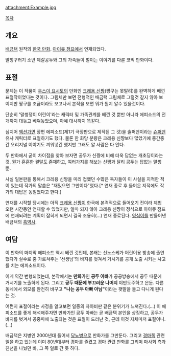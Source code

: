 attachment:Example.jpg

[[목차]]
== 개요 ==
[[배금택]] 원작의 [[한국 만화]]. [[아이큐 점프]]에서 연재되었다.

말썽꾸러기 소년 제갈공두와 그의 가족들이 벌이는 이야기를 다룬 코믹 만화이다.
== 표절 ==
문제는 이 작품이 [[우스이 요시토]]의 만화인 [[크레용 신짱]](짱구는 못말려)를 완벽하게 베낀 표절작이었다는 것이다. 그림체만 보면 전형적인 배금택 그림체로 그럴것 같지 않아 보이지만 짱구를 조금이라도 보고나서 본작을 보면 뭐가 뭔지 알수 있을것이다.

단순히 '말썽쟁이 어린이'라는 캐릭터 및 가족관계를 베낀 것 뿐만 아니라 에피소드의 전개까지 대놓고 베껴놓았으며, 아예 대사까지 똑같다.

심지어 [[액션가면]] 장편 에피소드(제1기 극장판으로 제작된 그 것)을 술퍼맨이라는 [[슈퍼맨]] 유사 캐릭터로 표절하기도 했다. 물론 한 화당 분량은 크레용 신짱보다 많았기에 중간중간 오리지널 이야기도 끼워넣긴 했지만 그래도 알 사람은 다 안다. 

두 만화에서 굳이 차이점을 찾아 보자면 공두가 신짱에 비해 더욱 답없는 개초딩이라는 것. 뭔가 훈훈한 결말도 존재하고, 여러가지를 해보는 신짱과 달리 공두는 답없는 말썽뿐.

사실 일본판을 통해서 크레용 신짱을 미리 접했던 수많은 독자들이 이 사실을 지적한 적이 있는데 작가의 말씀은 "재밌으면 그만이다"였다.[* 연재 종료 후 들어온 지적에도 작가의 대답은 동일했다고 한다.]

연재를 시작할 당시에는 아직 [[크레용 신짱]]이 한국에 본격적으로 들어오기 전이라 제법 오랜 시간동안 연재할 수 있었지만, 얼마 되지 않아 크레용 신짱이 정식으로 아이큐 점프에 연재되려는 계획이 잡히게 되면서 결국 조용히(...) 연재 종료된다. [[영심이]]를 만들어낸 배금택의 [[흑역사]].

== 여담 ==
이 만화의 마지막 에피소드 역시 베낀 것인데, 본래는 신노스케가 어린이용 방송에 출연했다가 실수로 춤 가르쳐주는 '선생님'의 바지를 벗겨서 거시기를 공개 노출 시키는 사고를 치는 에피소드이다.

이게 약간 변형되었는데, 본작에서는 '''만화가'''인 '''공두 아빠'''가 공공방송에서 공두 때문에 거시기를 노출하게 된다. 그리고 '''공두 때문에 부끄러운 나머지''' 야반도주하고 은둔. 다른 동네에서 외모를 완전히 바꾸고 '''"나는 공두 아빠 아님"'''이라는 팻말을 들고 다니게 된다는 것.

어쩐지 표절이라는 사정을 알고보면 일종의 자아비판 같은 분위기가 느껴진다.(…) 이 에피소드를 좋게 해석해주자면 만화가인 공두 아빠는 곧 배금택 본인을 상징하고, 공두가 바지를 벗겨서 공중파에 노출되는 것은 표절이 드러난 것, 근데 이것 자체마저 표절이니.(…)

배금택은 지병인 2000년대 들어서 [[당뇨병]]으로 만화가를 그만둔다. 그리고 [[경마]]쪽 관련 일을 하고 있는데 이미 80년대부터 경마를 즐겼고 경마 관련 만화를 그리며 마사회 측과 친선을 나눴던 바, 그 쪽 일로 간 듯 하다.
